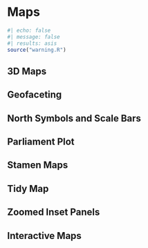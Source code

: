 # Maps {#sec-maps}

```r
#| echo: false
#| message: false
#| results: asis
source("warning.R")
```

## 3D Maps

## Geofaceting

## North Symbols and Scale Bars

## Parliament Plot

## Stamen Maps

## Tidy Map

## Zoomed Inset Panels

## Interactive Maps
